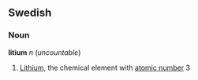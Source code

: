 ==Swedish==
===Noun===
'''litium''' ''n'' (''uncountable'')

#[[Lithium]], the chemical element with [[atomic number]] 3